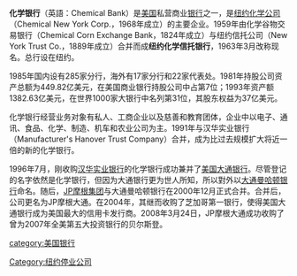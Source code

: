 {{Multiple issues|
{{unreferenced|time=2013-12-06T11:05:50+00:00}}
{{Tone|time=2020-07-04T01:22:58+00:00}}
}}
{{noteTA
|T=zh-cn:化学银行;zh-hk:美華銀行;zh-tw:華友銀行;
|1=zh-cn:化学银行;zh-hk:美華銀行;zh-tw:華友銀行;
}}
'''化学银行'''（英語：Chemical Bank）是[[美国|美国]]私营商业[[银行|银行]]之一，是[[纽约化学公司|纽约化学公司]]（Chemical New York Corp.，1968年成立）的主要企业。1959年由化学谷物交易银行（Chemical Corn Exchange Bank，1824年成立）与纽约信托公司（New York Trust Co.，1889年成立）合并而成'''纽约化学信托银行'''，1963年3月改称现名。总行设在纽约。 

1985年国内设有285家分行，海外有17家分行和22家代表处。1981年持股公司资产总额为449.82亿美元，在美国商业银行持股公司中占第7位；1993年资产额1382.63亿美元，在世界1000家大银行中名列第31位，其股东权益为37亿美元。 

化学银行经营业务对象有私人、工商企业以及慈善和教育团体，企业中以电子、通讯、食品、化学、制造、机车和农业公司为主。1991年与汉华实业银行（Manufacturer's Hanover Trust Company）合并，成为比过去规模扩大将近一倍的新的化学银行。 
  
1996年7月，刚收购[[汉华实业银行|汉华实业银行]]的化学银行成功兼并了[[美国大通银行|美国大通银行]]。尽管登记的名字依然是化学银行，但因为大通银行更为世人所知，所以對外以[[大通曼哈顿银行|大通曼哈顿银行]]命名。随后，[[JP摩根集团|JP摩根集团]]与大通曼哈顿银行在2000年12月正式合并。合并后，公司更名为JP摩根大通。在2004年，其继而收购了芝加哥第一银行，使得美国大通银行成为美国最大的信用卡发行商。2008年3月24日，JP摩根大通成功收购了曾为2007年全美第五大投资银行的贝尔斯登。

[[category:美国银行|category:美国银行]]
[[Category:纽约停业公司|Category:纽约停业公司]]